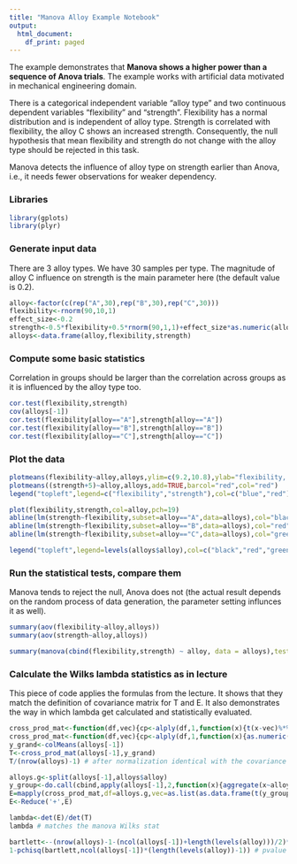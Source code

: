 ---
title: "Manova Alloy Example Notebook"
output:
  html_document:
    df_print: paged
---

The example demonstrates that **Manova shows a higher power than a sequence of Anova trials**. The example works with artificial data motivated in mechanical engineering domain.

There is a categorical independent variable "alloy type" and two continuous dependent variables "flexibility" and "strength". Flexibility has a normal distribution and is independent of alloy type. Strength is correlated with flexibility, the alloy C shows an increased strength. Consequently, the null hypothesis that mean flexibility and strength do not change with the alloy type should be rejected in this task.

Manova detects the influence of alloy type on strength earlier than Anova, i.e., it needs fewer observations for weaker dependency.

### Libraries
```{r message=FALSE, warning=FALSE, paged.print=FALSE}
library(gplots)
library(plyr)
```


### Generate input data 
There are 3 alloy types. We have 30 samples per type. The magnitude of alloy C influence on strength is the main parameter here (the default value is 0.2).
```{r}
alloy<-factor(c(rep("A",30),rep("B",30),rep("C",30)))
flexibility<-rnorm(90,10,1)
effect_size<-0.2
strength<-0.5*flexibility+0.5*rnorm(90,1,1)+effect_size*as.numeric(alloy=="C")
alloys<-data.frame(alloy,flexibility,strength)
```

### Compute some basic statistics
Correlation in groups should be larger than the correlation across groups as it is influenced by the alloy type too.
```{r}
cor.test(flexibility,strength)
cov(alloys[-1])
cor.test(flexibility[alloy=="A"],strength[alloy=="A"])
cor.test(flexibility[alloy=="B"],strength[alloy=="B"])
cor.test(flexibility[alloy=="C"],strength[alloy=="C"])
```

### Plot the data
```{r message=FALSE, warning=FALSE}
plotmeans(flexibility~alloy,alloys,ylim=c(9.2,10.8),ylab="flexibility, strength",yaxt="n",col="blue")
plotmeans((strength+5)~alloy,alloys,add=TRUE,barcol="red",col="red")
legend("topleft",legend=c("flexibility","strength"),col=c("blue","red"),pch=21)

plot(flexibility,strength,col=alloy,pch=19)
abline(lm(strength~flexibility,subset=alloy=="A",data=alloys),col="black",lty=3)
abline(lm(strength~flexibility,subset=alloy=="B",data=alloys),col="red",lty=3)
abline(lm(strength~flexibility,subset=alloy=="C",data=alloys),col="green",lty=3)

legend("topleft",legend=levels(alloys$alloy),col=c("black","red","green"),pch=19)
```

### Run the statistical tests, compare them
Manova tends to reject the null, Anova does not (the actual result depends on the random process of data generation, the parameter setting influnces it as well).
```{r}
summary(aov(flexibility~alloy,alloys))
summary(aov(strength~alloy,alloys))

summary(manova(cbind(flexibility,strength) ~ alloy, data = alloys),test="Wilks")

```

### Calculate the Wilks lambda statistics as in lecture
This piece of code applies the formulas from the lecture. It shows that they match the definition of covariance matrix for T and E. It also demonstrates the way in which lambda get calculated and statistically evaluated.
```{r}
cross_prod_mat<-function(df,vec){cp<-alply(df,1,function(x){t(x-vec)%*%as.matrix(x-vec)});return(Reduce('+',cp))}
cross_prod_mat<-function(df,vec){cp<-alply(df,1,function(x){as.numeric(x-vec)%o%as.numeric(x-vec)});return(Reduce('+',cp))} # the same via outer product %o%
y_grand<-colMeans(alloys[-1])
T<-cross_prod_mat(alloys[-1],y_grand) 
T/(nrow(alloys)-1) # after normalization identical with the covariance matrix above

alloys.g<-split(alloys[-1],alloys$alloy)
y_group<-do.call(cbind,apply(alloys[-1],2,function(x){aggregate(x~alloy,FUN=mean)}))[c(2,4)]
E=mapply(cross_prod_mat,df=alloys.g,vec=as.list(as.data.frame(t(y_group))),SIMPLIFY=F)
E<-Reduce('+',E)

lambda<-det(E)/det(T) 
lambda # matches the manova Wilks stat

bartlett<--(nrow(alloys)-1-(ncol(alloys[-1])+length(levels(alloy)))/2)*log(lambda) # Bartlett's approximation
1-pchisq(bartlett,ncol(alloys[-1])*(length(levels(alloy))-1)) # pvalue based on comparison with chisq quantiles, Manova match again

```
